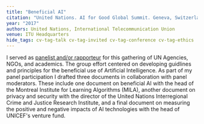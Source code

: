 ```yaml
---
title: "Beneficial AI"
citation: "United Nations. AI for Good Global Summit. Geneva, Switzerland. Retrieved from http://www.itu.int/en/ITU-T/AI/Pages/201706-default.aspx"
year: "2017"
authors: United Nations, International Telecommunication Union
venue: ITU Headquarters
hide_tags: cv-tag-talk cv-tag-invited cv-tag-conference cv-tag-ethics
---
```

I served as [panelist and/or rapporteur](https://www.itu.int/en/ITU-T/AI/Pages/201706-programme.aspx) for this gathering of UN Agencies, NGOs, and academics. The group effort centered on developing guidlines and principles for the beneficial use of Artificial Intelligence. As part of my panel participation I drafted three documents in collaboration with panel moderators. These include one document on beneficial AI with the head of the Montreal Institute for Learning Algorithms (MILA), another document on privacy and security with the director of the United Nations Interregional Crime and Justice Research Institute, and a final document on measuring the positive and negative impacts of AI technologies with the head of UNICEF's venture fund.
